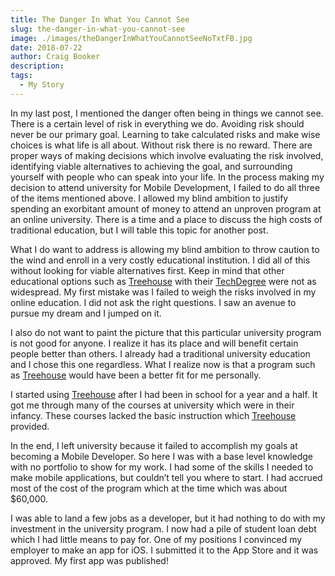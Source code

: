 ```yaml
---
title: The Danger In What You Cannot See
slug: the-danger-in-what-you-cannot-see
image: ./images/theDangerInWhatYouCannotSeeNoTxtFB.jpg
date: 2018-07-22
author: Craig Booker
description:
tags:
  - My Story
---
```


In my last post, I mentioned the danger often being in things we cannot see. There is a certain level of risk in everything we do. Avoiding risk should never be our primary goal. Learning to take calculated risks and make wise choices is what life is all about. Without risk there is no reward. There are proper ways of making decisions which involve evaluating the risk involved, identifying viable alternatives to achieving the goal, and surrounding yourself with people who can speak into your life. In the process making my decision to attend university for Mobile Development, I failed to do all three of the items mentioned above. I allowed my blind ambition to justify spending an exorbitant amount of money to attend an unproven program at an online university. There is a time and a place to discuss the high costs of traditional education, but I will table this topic for another post.

What I do want to address is allowing my blind ambition to throw caution to the wind and enroll in a very costly educational institution. I did all of this without looking for viable alternatives first. Keep in mind that other educational options such as [Treehouse](https://www.treehouse.com/) with their [TechDegree](https://teamtreehouse.com/techdegree) were not as widespread. My first mistake was I failed to weigh the risks involved in my online education. I did not ask the right questions. I saw an avenue to pursue my dream and I jumped on it.

I also do not want to paint the picture that this particular university program is not good for anyone. I realize it has its place and will benefit certain people better than others. I already had a traditional university education and I chose this one regardless. What I realize now is that a program such as [Treehouse](https://www.treehouse.com/) would have been a better fit for me personally.

I started using [Treehouse](https://www.treehouse.com/) after I had been in school for a year and a half. It got me through many of the courses at university which were in their infancy. These courses lacked the basic instruction which [Treehouse](https://www.treehouse.com/) provided.

In the end, I left university because it failed to accomplish my goals at becoming a Mobile Developer. So here I was with a base level knowledge with no portfolio to show for my work. I had some of the skills I needed to make mobile applications, but couldn’t tell you where to start. I had accrued most of the cost of the program which at the time which was about \$60,000.

I was able to land a few jobs as a developer, but it had nothing to do with my investment in the university program. I now had a pile of student loan debt which I had little means to pay for. One of my positions I convinced my employer to make an app for iOS. I submitted it to the App Store and it was approved. My first app was published!
